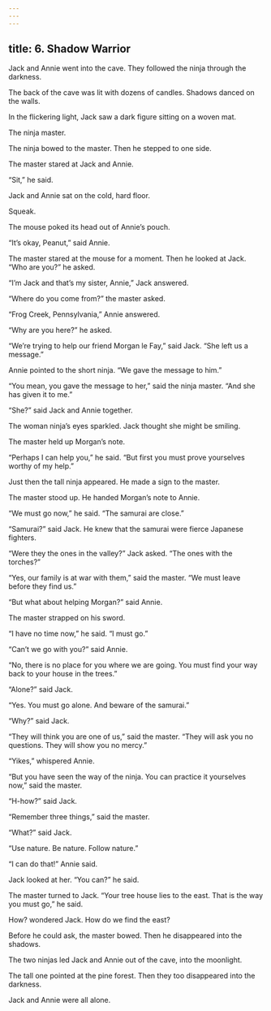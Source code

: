 ```yaml
---
---
---
```

title: 6. Shadow Warrior
---



Jack and Annie went into the cave. They followed the ninja through the darkness.

The back of the cave was lit with dozens of candles. Shadows danced on the walls.

In the flickering light, Jack saw a dark figure sitting on a woven mat.

The ninja master.

The ninja bowed to the master. Then he stepped to one side.

The master stared at Jack and Annie.

“Sit,” he said.



Jack and Annie sat on the cold, hard floor.

Squeak.

The mouse poked its head out of Annie’s pouch.

“It’s okay, Peanut,” said Annie.

The master stared at the mouse for a moment. Then he looked at Jack. “Who are you?” he asked.

“I’m Jack and that’s my sister, Annie,” Jack answered.

“Where do you come from?” the master asked.

“Frog Creek, Pennsylvania,” Annie answered.

“Why are you here?” he asked.

“We’re trying to help our friend Morgan le Fay,” said Jack. “She left us a message.”

Annie pointed to the short ninja. “We gave the message to him.”

“You mean, you gave the message to her,” said the ninja master. “And she has given it to me.”

“She?” said Jack and Annie together.

The woman ninja’s eyes sparkled. Jack thought she might be smiling.

The master held up Morgan’s note.

“Perhaps I can help you,” he said. “But first you must prove yourselves worthy of my help.”

Just then the tall ninja appeared. He made a sign to the master.

The master stood up. He handed Morgan’s note to Annie.

“We must go now,” he said. “The samurai are close.”

“Samurai?” said Jack. He knew that the samurai were fierce Japanese fighters.

“Were they the ones in the valley?” Jack asked. “The ones with the torches?”

“Yes, our family is at war with them,” said the master. “We must leave before they find us.”

“But what about helping Morgan?” said Annie.

The master strapped on his sword.

“I have no time now,” he said. “I must go.”

“Can’t we go with you?” said Annie.

“No, there is no place for you where we are going. You must find your way back to your house in the trees.”

“Alone?” said Jack.

“Yes. You must go alone. And beware of the samurai.”

“Why?” said Jack.

“They will think you are one of us,” said the master. “They will ask you no questions. They will show you no mercy.”

“Yikes,” whispered Annie.

“But you have seen the way of the ninja. You can practice it yourselves now,” said the master.

“H-how?” said Jack.

“Remember three things,” said the master.

“What?” said Jack.

“Use nature. Be nature. Follow nature.”

“I can do that!” Annie said.

Jack looked at her. “You can?” he said.

The master turned to Jack. “Your tree house lies to the east. That is the way you must go,” he said.

How? wondered Jack. How do we find the east?

Before he could ask, the master bowed. Then he disappeared into the shadows.

The two ninjas led Jack and Annie out of the cave, into the moonlight.

The tall one pointed at the pine forest. Then they too disappeared into the darkness.

Jack and Annie were all alone.